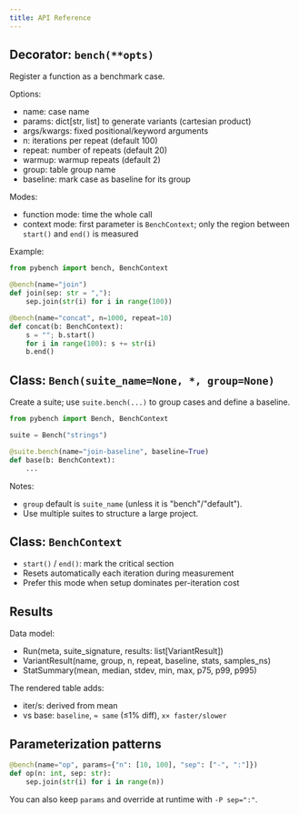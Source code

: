 ```yaml
---
title: API Reference
---
```


## Decorator: `bench(**opts)`

Register a function as a benchmark case.

Options:
- name: case name
- params: dict[str, list] to generate variants (cartesian product)
- args/kwargs: fixed positional/keyword arguments
- n: iterations per repeat (default 100)
- repeat: number of repeats (default 20)
- warmup: warmup repeats (default 2)
- group: table group name
- baseline: mark case as baseline for its group

Modes:
- function mode: time the whole call
- context mode: first parameter is `BenchContext`; only the region between `start()` and `end()` is measured

Example:
```python
from pybench import bench, BenchContext

@bench(name="join")
def join(sep: str = ","):
    sep.join(str(i) for i in range(100))

@bench(name="concat", n=1000, repeat=10)
def concat(b: BenchContext):
    s = ""; b.start()
    for i in range(100): s += str(i)
    b.end()
```

## Class: `Bench(suite_name=None, *, group=None)`

Create a suite; use `suite.bench(...)` to group cases and define a baseline.

```python
from pybench import Bench, BenchContext

suite = Bench("strings")

@suite.bench(name="join-baseline", baseline=True)
def base(b: BenchContext):
    ...
```

Notes:
- `group` default is `suite_name` (unless it is "bench"/"default").
- Use multiple suites to structure a large project.

## Class: `BenchContext`

- `start()` / `end()`: mark the critical section
- Resets automatically each iteration during measurement
- Prefer this mode when setup dominates per-iteration cost

## Results

Data model:
- Run(meta, suite_signature, results: list[VariantResult])
- VariantResult(name, group, n, repeat, baseline, stats, samples_ns)
- StatSummary(mean, median, stdev, min, max, p75, p99, p995)

The rendered table adds:
- iter/s: derived from mean
- vs base: `baseline`, `≈ same` (≤1% diff), `x× faster/slower`

## Parameterization patterns

```python
@bench(name="op", params={"n": [10, 100], "sep": ["-", ":"]})
def op(n: int, sep: str):
    sep.join(str(i) for i in range(n))
```

You can also keep `params` and override at runtime with `-P sep=":"`.
